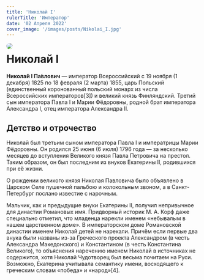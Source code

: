 ```yaml
---
title: 'Николай I'
rulerTitle: 'Император'
date: '02 Апреля 2022'
cover_image: '/images/posts/Nikolai_I.jpg'
---
```


<img style="float: left; border-radius: 1rem; margin-right: 1rem" src="/images/posts/Nikolai_I.jpg">

# Николай I

**Никола́й I Па́влович** — император Всероссийский с 19 ноября (1 декабря) 1825 по 18 февраля (2 марта) 1855, царь Польский (единственный коронованный польский монарх из числа Всероссийских императоров[3]) и великий князь Финляндский. Третий сын императора Павла I и Марии Фёдоровны, родной брат императора Александра I, отец императора Александра II.

## Детство и отрочество

Николай был третьим сыном императора Павла I и императрицы Марии Фёдоровны. Он родился 25 июня (6 июля) 1796 года — за несколько месяцев до вступления Великого князя Павла Петровича на престол. Таким образом, он был последним из внуков Екатерины II, родившихся при её жизни.

О рождении великого князя Николая Павловича было объявлено в Царском Селе пушечной пальбою и колокольным звоном, а в Санкт-Петербург послано известие с нарочным.

Мальчик, как и предыдущие внуки Екатерины II, получил непривычное для династии Романовых имя. Придворный историк М. А. Корф даже специально отметил, что младенца нарекли именем «небывалым в нашем царственном доме». В императорском доме Романовской династии именем Николай детей не нарекали. Причём если первые два внука были названы из-за Греческого проекта Александром (в честь Александра Македонского) и Константином (в честь Константина Великого), то объяснения наречению именем Николай в источниках не содержится, хотя Николай Чудотворец был весьма почитаем на Руси. Возможно, Екатерина учитывала семантику имени, восходящего к греческим словам «победа» и «народ»[4].
